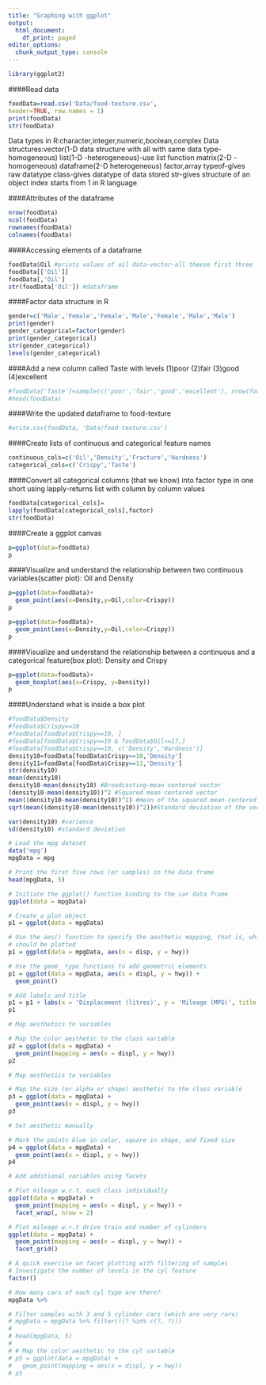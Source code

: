 ---
title: "Graphing with ggplot"
output:
  html_document:
    df_print: paged
editor_options:
  chunk_output_type: console
---

```{r}
library(ggplot2)
```

####Read data
```{r}
foodData=read.csv('Data/food-texture.csv',
header=TRUE, row.names = 1)
print(foodData)
str(foodData)
```

Data types in R:character,integer,numeric,boolean,complex
Data structures:vector(1-D  data structure with all with same data type-homogeneous)
                list(1-D -heterogeneous)-use list function
                matrix(2-D -homogeneous)
                dataframe(2-D heterogeneous)
                factor,array
typeof-gives raw datatype
class-gives datatype of data stored
str-gives structure of an object
index starts from 1 in R language


####Attributes of the dataframe
```{r}
nrow(foodData)
ncol(foodData)
rownames(foodData)
colnames(foodData)
```
####Accessing elements of a dataframe
```{r}
foodData$Oil #prints values of oil data-vector-all theese first three
foodData[['Oil']]
foodData[,'Oil']
str(foodData['Oil']) #dataframe
```

####Factor data structure in R 
```{r}
gender=c('Male','Female','Female','Male','Female','Male','Male')
print(gender)
gender_categorical=factor(gender)
print(gender_categorical)
str(gender_categorical)
levels(gender_categorical)
```

####Add a new column called Taste with levels (1)poor (2)fair (3)good (4)excellent
```{r}
#foodData['Taste']=sample(c('poor','fair','good','excellent'), nrow(foodData), replace=TRUE,p=c(0.25,0.25,0.25,0.25))
#head(foodData)
```

####Write the updated dataframe to food-texture
```{r}
#write.csv(foodData, 'Data/food-texture.csv')
```

####Create lists of continuous and categorical feature names
```{r}
continuous_cols=c('Oil','Density','Fracture','Hardness')
categorical_cols=c('Crispy','Taste')
```

####Convert all categorical columns (that we know) into factor type in one short using lapply-returns list with column by column values
```{r}
foodData[categorical_cols]=
lapply(foodData[categorical_cols],factor)
str(foodData)
```

####Create a ggplot canvas
```{r}
p=ggplot(data=foodData)
p
```

####Visualize and understand the relationship between two continuous variables(scatter plot): Oil and Density
```{r}
p=ggplot(data=foodData)+
  geom_point(aes(x=Density,y=Oil,color=Crispy))
p
```

```{r}
p=ggplot(data=foodData)+
  geom_point(aes(x=Density,y=Oil,color=Crispy))
p
```

####Visualize and understand the relationship between a continuous and a categorical feature(box plot): Density and Crispy
```{r}
p=ggplot(data=foodData)+
  geom_boxplot(aes(x=Crispy, y=Density))
p
```

####Understand what is inside a box plot
```{r}
#foodData$Density
#foodData$Crispy==10
#foodData[foodData$Crispy==10, ]
#foodData[foodData$Crispy==10 & foodData$Oil<=17,]
#foodData[foodData$Crispy==10, c('Density','Hardness')]
density10=foodData[foodData$Crispy==10,'Density']
density11=foodData[foodData$Crispy==11,'Density']
str(density10)
mean(density10)
density10-mean(density10) #Broadcasting-mean centered vector
(density10-mean(density10))^2 #Squared mean centered vector
mean((density10-mean(density10))^2) #mean of the squared mean-centered vector-varience
sqrt(mean((density10-mean(density10))^2))#Standard deviation of the vector

var(density10) #varience
sd(density10) #standard deviation
```


```{r}
# Load the mpg dataset
data('mpg')
mpgData = mpg

# Print the first five rows (or samples) in the data frame
head(mpgData, 5)
```
```{r}
# Initiate the ggplot() function binding to the car data frame
ggplot(data = mpgData)

# Create a plot object
p1 = ggplot(data = mpgData)

# Use the aes() function to specify the aesthetic mapping, that is, which variables
# should be plotted
p1 = ggplot(data = mpgData, aes(x = disp, y = hwy))

# Use the geom_ type functions to add geometric elements
p1 = ggplot(data = mpgData, aes(x = displ, y = hwy)) +
  geom_point()

# Add labels and title
p1 = p1 + labs(x = 'Displacement (litres)', y = 'Mileage (MPG)', title = 'Mileage vs. Displacement')
p1
```


```{r}
# Map aesthetics to variables

# Map the color aesthetic to the class variable
p2 = ggplot(data = mpgData) +
  geom_point(mapping = aes(x = displ, y = hwy))
p2
```

```{r}
# Map aesthetics to variables

# Map the size (or alpha or shape) aesthetic to the class variable
p3 = ggplot(data = mpgData) +
  geom_point(aes(x = displ, y = hwy))
p3
```

```{r}
# Set aesthetic manually

# Mark the points blue in color, square in shape, and fixed size
p4 = ggplot(data = mpgData) +
  geom_point(aes(x = displ, y = hwy))
p4
```

```{r}
# Add additional variables using facets

# Plot mileage w.r.t. each class individually
ggplot(data = mpgData) + 
  geom_point(mapping = aes(x = displ, y = hwy)) + 
  facet_wrap(, nrow = 2)
```

```{r}
# Plot mileage w.r.t drive train and number of cylinders
ggplot(data = mpgData) + 
  geom_point(mapping = aes(x = displ, y = hwy)) + 
  facet_grid()
```

```{r}
# A quick exercise on facet plotting with filtering of samples
# Investigate the number of levels in the cyl feature
factor()

# How many cars of each cyl type are there?
mpgData %>% 

# Filter samples with 3 and 5 cylinder cars (which are very rare)
# mpgData = mpgData %>% filter(!(? %in% c(?, ?)))
# 
# head(mpgData, 5)
# 
# # Map the color aesthetic to the cyl variable
# p5 = ggplot(data = mpgData) +
#   geom_point(mapping = aes(x = displ, y = hwy))
# p5
```


